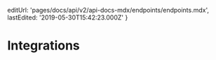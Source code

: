 
  editUrl: 'pages/docs/api/v2/api-docs-mdx/endpoints/endpoints.mdx',
  lastEdited: '2019-05-30T15:42:23.000Z'
}

# Integrations

<Webhooks />
<LogDrains />
